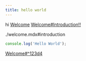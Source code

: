 ```yaml
---
title: hello world
---
```

hi [Welcome](./welcome.mdx) [Welcome#Introduction!!](./welcome.mdx#introduction)



<include>
  ./welcome.mdx#introduction
</include>



```ts
console.log('Hello World');
```

[Welcome#^123d4](./welcome.mdx#^123d4)
